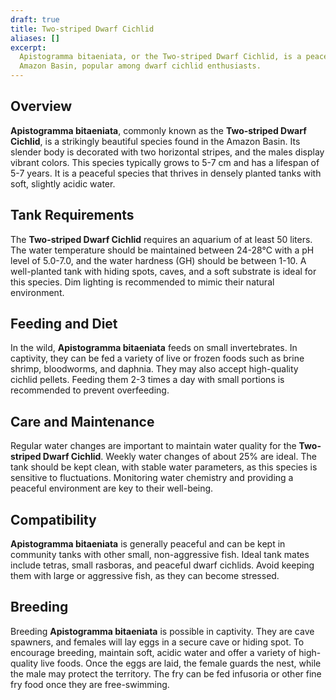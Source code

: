 ```yaml
---
draft: true
title: Two-striped Dwarf Cichlid
aliases: []
excerpt:
  Apistogramma bitaeniata, or the Two-striped Dwarf Cichlid, is a peaceful and colorful fish species native to the
  Amazon Basin, popular among dwarf cichlid enthusiasts.
---
```


## Overview

**Apistogramma bitaeniata**, commonly known as the **Two-striped Dwarf Cichlid**, is a strikingly beautiful species
found in the Amazon Basin. Its slender body is decorated with two horizontal stripes, and the males display vibrant
colors. This species typically grows to 5-7 cm and has a lifespan of 5-7 years. It is a peaceful species that thrives in
densely planted tanks with soft, slightly acidic water.

## Tank Requirements

The **Two-striped Dwarf Cichlid** requires an aquarium of at least 50 liters. The water temperature should be maintained
between 24-28°C with a pH level of 5.0-7.0, and the water hardness (GH) should be between 1-10. A well-planted tank with
hiding spots, caves, and a soft substrate is ideal for this species. Dim lighting is recommended to mimic their natural
environment.

## Feeding and Diet

In the wild, **Apistogramma bitaeniata** feeds on small invertebrates. In captivity, they can be fed a variety of live
or frozen foods such as brine shrimp, bloodworms, and daphnia. They may also accept high-quality cichlid pellets.
Feeding them 2-3 times a day with small portions is recommended to prevent overfeeding.

## Care and Maintenance

Regular water changes are important to maintain water quality for the **Two-striped Dwarf Cichlid**. Weekly water
changes of about 25% are ideal. The tank should be kept clean, with stable water parameters, as this species is
sensitive to fluctuations. Monitoring water chemistry and providing a peaceful environment are key to their well-being.

## Compatibility

**Apistogramma bitaeniata** is generally peaceful and can be kept in community tanks with other small, non-aggressive
fish. Ideal tank mates include tetras, small rasboras, and peaceful dwarf cichlids. Avoid keeping them with large or
aggressive fish, as they can become stressed.

## Breeding

Breeding **Apistogramma bitaeniata** is possible in captivity. They are cave spawners, and females will lay eggs in a
secure cave or hiding spot. To encourage breeding, maintain soft, acidic water and offer a variety of high-quality live
foods. Once the eggs are laid, the female guards the nest, while the male may protect the territory. The fry can be fed
infusoria or other fine fry food once they are free-swimming.

